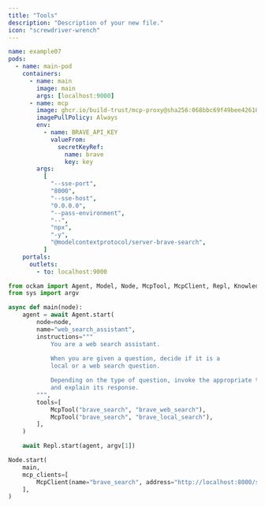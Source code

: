 ```yaml
---
title: "Tools"
description: "Description of your new file."
icon: "screwdriver-wrench"
---
```


```yaml
name: example07
pods:
  - name: main-pod
    containers:
      - name: main
        image: main
        args: [localhost:9000]
      - name: mcp
        image: ghcr.io/build-trust/mcp-proxy@sha256:068bbc69f49bee42610401a829ba54e4e9b676adbef927685a271e276f572a8d
        imagePullPolicy: Always
        env:
          - name: BRAVE_API_KEY
            valueFrom:
              secretKeyRef:
                name: brave
                key: key
        args:
          [
            "--sse-port",
            "8000",
            "--sse-host",
            "0.0.0.0",
            "--pass-environment",
            "--",
            "npx",
            "-y",
            "@modelcontextprotocol/server-brave-search",
          ]
    portals:
      outlets:
        - to: localhost:9000
```

```python
from ockam import Agent, Model, Node, McpTool, McpClient, Repl, Knowledge
from sys import argv

async def main(node):
    agent = await Agent.start(
        node=node,
        name="web_search_assistant",
        instructions="""
            You are a web search assistant.
            
            When you are given a question, decide if it is a
            local or a web search question.

            Depending on the type of question, invoke the appropriate tool
            and explain its response.
        """,
        tools=[
            McpTool("brave_search", "brave_web_search"),
            McpTool("brave_search", "brave_local_search"),
        ],
    )

    await Repl.start(agent, argv[1])

Node.start(
    main,
    mcp_clients=[
        McpClient(name="brave_search", address="http://localhost:8000/sse"),
    ],
)
```